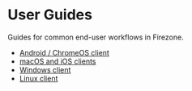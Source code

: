 # User Guides

Guides for common end-user workflows in Firezone.

- [Android / ChromeOS client](/kb/user-guides/android-client)
- [macOS and iOS clients](/kb/user-guides/apple-client)
- [Windows client](/kb/user-guides/windows-client)
- [Linux client](/kb/user-guides/linux-client)

